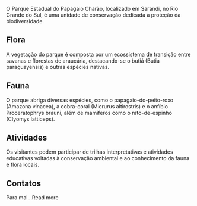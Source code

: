 O Parque Estadual do Papagaio Charão, localizado em Sarandi, no Rio Grande do Sul, é uma unidade de conservação dedicada à proteção da biodiversidade.

## Flora

A vegetação do parque é composta por um ecossistema de transição entre savanas e florestas de araucária, destacando-se o butiá (Butia paraguayensis) e outras espécies nativas.

## Fauna

O parque abriga diversas espécies, como o papagaio-do-peito-roxo (Amazona vinacea), a cobra-coral (Micrurus altirostris) e o anfíbio Proceratophrys brauni, além de mamíferos como o rato-de-espinho (Clyomys latticeps).

## Atividades

Os visitantes podem participar de trilhas interpretativas e atividades educativas voltadas à conservação ambiental e ao conhecimento da fauna e flora locais.

## Contatos

Para mai…Read more